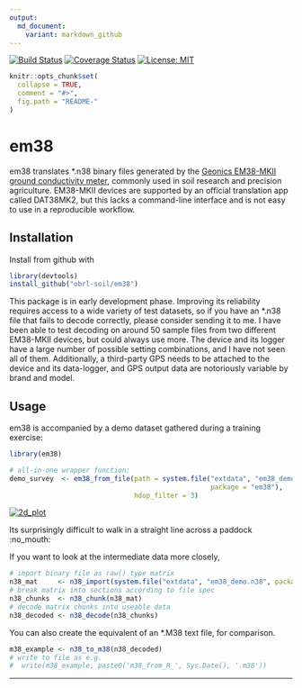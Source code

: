 ```yaml
---
output:
  md_document:
    variant: markdown_github
---
```


<!-- README.md is generated from README.Rmd. Please edit that file -->

[![Build Status](https://travis-ci.com/obrl-soil/em38.svg?branch=master)](https://travis-ci.com/obrl-soil/em38)
[![Coverage Status](https://img.shields.io/codecov/c/github/obrl-soil/em38/master.svg)](https://codecov.io/github/obrl-soil/em38?branch=master)
[![License: MIT](https://img.shields.io/badge/License-MIT-yellow.svg)](https://opensource.org/licenses/MIT)

```r
knitr::opts_chunk$set(
  collapse = TRUE,
  comment = "#>",
  fig.path = "README-"
)
```

# em38

em38 translates \*.n38 binary files generated by the [Geonics EM38-MKII ground conductivity meter](http://geonics.com/html/em38.html), commonly used in soil research and precision agriculture. EM38-MKII devices are supported by an official translation app called DAT38MK2, but this lacks a command-line interface and is not easy to use in a reproducible workflow.

## Installation

Install from github with

```r
library(devtools)
install_github("obrl-soil/em38")
```

This package is in early development phase. Improving its reliability requires access to a wide variety of test datasets, so if you have an \*.n38 file that fails to decode correctly, please consider sending it to me. I have been able to test decoding on around 50 sample files from two different EM38-MKII devices, but could always use more. The device and its logger have a large number of possible setting combinations, and I have not seen all of them. Additionally, a third-party GPS needs to be attached to the device and its data-logger, and GPS output data are notoriously variable by brand and model.

## Usage

em38 is accompanied by a demo dataset gathered during a training exercise:

```r
library(em38)

# all-in-one wrapper function:
demo_survey  <- em38_from_file(path = system.file("extdata", "em38_demo.n38", 
                                                  package = "em38"),
                               hdop_filter = 3)

```

[![2d_plot](man/figures/README-example-1.png)](https://obrl-soil.github.io/em38)

Its surprisingly difficult to walk in a straight line across a paddock :no_mouth:

If you want to look at the intermediate data more closely,

```r
# import binary file as raw() type matrix
n38_mat     <- n38_import(system.file("extdata", "em38_demo.n38", package = "em38"))
# break matrix into sections according to file spec 
n38_chunks  <- n38_chunk(n38_mat)
# decode matrix chunks into useable data
n38_decoded <- n38_decode(n38_chunks)
```

You can also create the equivalent of an \*.M38 text file, for comparison.

```r
m38_example <- n38_to_m38(n38_decoded)
# write to file as e.g.
#  write(m38_example, paste0('m38_from_R_', Sys.Date(), '.m38'))
```

***
